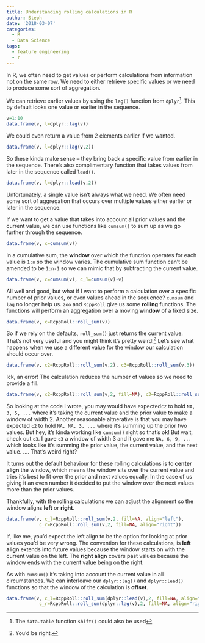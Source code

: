 ```yaml
---
title: Understanding rolling calculations in R
author: Steph
date: '2018-03-07'
categories:
  - R
  - Data Science
tags:
  - feature engineering
  - r
---
```


In R, we often need to get values or perform calculations from information not on the same row. We need to either retrieve specific values or we need to produce some sort of aggregation.

We can retrieve earlier values by using the `lag()` function from `dplyr`^[The `data.table` function `shift()` could also be used]. This by default looks one value or earlier in the sequence.

```r
v=1:10
data.frame(v, l=dplyr::lag(v))
```

We could even return a value from 2 elements earlier if we wanted.

```r
data.frame(v, l=dplyr::lag(v,2))
```

So these kinda make sense -- they bring back a specific value from earlier in the sequence. There's also complimentary function that takes values from later in the sequence called `lead()`.

```r
data.frame(v, l=dplyr::lead(v,2))
```

Unfortunately, a single value isn't always what we need. We often need some sort of aggregation that occurs over multiple values either earlier or later in the sequence.

If we want to get a value that takes into account all prior values and the current value, we can use functions like `cumsum()` to sum up as we go further through the sequence.

```r
data.frame(v, c=cumsum(v))
```

In a cumulative sum, the **window** over which the function operates for each value is `1:n` so the window varies. The cumulative sum function can't be amended to be `1:n-1` so we can mimic that by subtracting the current value.

```r
data.frame(v, c=cumsum(v), c_1=cumsum(v)-v)
```

All well and good, but what if I want to perform a calculation over a specific number of prior values, or even values ahead in the sequence? `cumsum` and `lag` no longer help us. `zoo` and `RcppRoll` give us some **rolling** functions. The functions will perform an aggregation over a moving **window** of a fixed size. 

```r
data.frame(v, c=RcppRoll::roll_sum(v))
```

So if we rely on the defaults, `roll_sum()` just returns the current value. That's not very useful and you might think it's pretty weird!^[You'd be right.] Let's see what happens when we use a different value for the window our calculation should occur over.

```r
data.frame(v, c2=RcppRoll::roll_sum(v,2), c3=RcppRoll::roll_sum(v,3))
```

Ick, an error! The calculation reduces the number of values so we need to provide a fill.
```r
data.frame(v, c2=RcppRoll::roll_sum(v,2, fill=NA), c3=RcppRoll::roll_sum(v,3, fill=NA))
```

So looking at the code I wrote, you may would have expected`c2` to hold `NA, 3, 5, ...` where it's taking the current value and the prior value to make a window of width 2. Another reasonable altnerative is that you may have expected `c2` to hold `NA, NA, 3, ...` where it's summing up the prior two values. But hey, it's kinda working like `cumsum()` right so that's ok! But wait, check out `c3`. I gave `c3` a window of width 3 and it gave me `NA, 6, 9, ...` which looks like it's summing the prior value, the current value, and the next value. .... That's weird right?

It turns out the default behaviour for these rolling calculations is to **center align** the window, which means the window sits over the current value and tries it's best to fit over the prior and next values equally. In the case of us giving it an even number it decided to put the window over the next values more than the prior values. 


Thankfully, with the rolling calculations we can adjust the alignment so the window aligns **left** or **right**.

```r
data.frame(v, c_l=RcppRoll::roll_sum(v,2, fill=NA, align="left"),
            c_r=RcppRoll::roll_sum(v,2, fill=NA, align="right"))
```

If, like me, you'd expect the left align to be the option for looking at prior values you'd be very wrong. The convention for these calculations, is **left align** extends into future values because the window starts on with the current value on the left. The **right align** covers past values because the window ends with the current value being on the right.

As with `cumsum()` it's taking into account the current value in all circumstances. We can interleave our `dplyr::lag()` and `dplyr::lead()` functions so that the window of the calculation is **offset**.

```r
data.frame(v, c_l=RcppRoll::roll_sum(dplyr::lead(v),2, fill=NA, align="left"),
            c_r=RcppRoll::roll_sum(dplyr::lag(v),2, fill=NA, align="right"))
```




